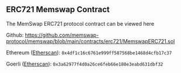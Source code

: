 ## ERC721 Memswap Contract

The MemSwap ERC721 protocol contract can be viewed here

Github: https://github.com/memswap-protocol/memswap/blob/main/contracts/erc721/MemswapERC721.sol

Ethereum ([Etherscan](https://etherscan.io/address/0x4df1c16c6761e999ff587568be1468d4cfb17c37a#code)): `0x4df1c16c6761e999ff587568be1468d4cfb17c37`

Goerli ([Etherscan](https://goerli.etherscan.io/address/0x3a62977f4d0a26ce6feb66e180e3eabd631dbf32#code)): `0x3a62977f4d0a26ce6feb66e180e3eabd631dbf32`
